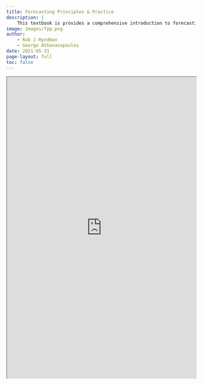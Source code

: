 ```yaml
---
title: Forecasting Principles & Practice
description: |
    This textbook is provides a comprehensive introduction to forecasting methods and presents enough information about each method for readers to be able to use them sensibly.
image: images/fpp.png
author:
    - Rob J Hyndman
    - George Athanasopoulos
date: 2021-05-31
page-layout: full
toc: false
---
```


```{=html}
<iframe width="100%" height="800" src="https://otexts.com/fpp3/" title="Forecasting Principles & Practice"></iframe>
```

